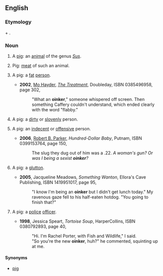 ==English==
===Etymology===
{{term|oink|Oink}} + {{term|-er}}.
===Noun===
{{en-noun|s|-}}
#{{slang|countable}} A [[pig]]: an [[animal]] of the genus ''[[Sus]]''.
#{{slang|uncountable}} Pig: [[meat]] of such an animal.
#{{derogatory|_|slang|countable}} A pig: a [[fat]] [[person]].
#*'''2002''', [[w:Mo Hayder|Mo Hayder]], ''[[w:The Treatment|The Treatment]]'', Doubleday, ISBN 0385496958, page 302,
#*:"What an '''oinker'''," someone whispered off screen. Then something Caffery couldn't understand, which ended clearly with the word "flabby."
#{{derogatory|_|slang|countable}} A pig: a [[dirty]] or [[slovenly]] person.
#{{derogatory|_|slang|countable}} A pig: an [[indecent]] or [[offensive]] person.
#*'''2006''', [[w:Robert B. Parker|Robert B. Parker]], ''Hundred-Dollar Baby'', Putnam, ISBN 0399153764, page 150,
#*:The slug they dug out of him was a .22. ''A woman's gun? Or was I being a sexist '''oinker'''?''
#{{derogatory|_|slang|countable}} A pig: a [[glutton]].
#*'''2005''', Jacqueline Meadows, ''Something Wanton'', Ellora's Cave Publishing, ISBN 1419951017, page 95,
#*:"I know I'm being an '''oinker''' but I didn't get lunch today." My ravenous gaze fell to his half-eaten hotdog. "You going to finish that?"
#{{derogatory|_|slang|countable}} A pig: a [[police]] [[officer]].
#*'''1998''', Jessica Speart, ''Tortoise Soup'', HarperCollins, ISBN 0380792893, page 40,
#*:"Hi. I'm Rachel Porter, with Fish and Wildlife," I said.
#*:"So you're the new '''oinker''', huh?" he commented, squinting up at me.
====Synonyms====
*{{sense|all senses}} [[pig]]
